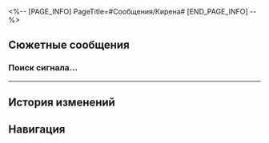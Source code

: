 <%-- [PAGE_INFO]
PageTitle=#Сообщения/Кирена#
[END_PAGE_INFO] --%>
{{Сообщение Инфобокс
|id          = 200
|Изображение = НИП Кирена Иконка.png
|Тип         = НИП
|Отправитель = Кирена
|ПодписьСоо  = Вечность живёт в каждом мгновении
|Фракция     = Амфореус
}}

==Сюжетные сообщения==
===Поиск сигнала...===
{{Сообщения
|условие_получения = 
|текст =
:{{Диалог|Предупреждение}} Поиск сигнала...
:{{Диалог|Предупреждение}} Нестабильное соединение
:'''Кирена:''' Привет! {{MC|ж=Соскучилась|м=Соскучился}}?
:{Выбор} Ага, скорее возвращайся.
::'''(Первопроходец):''' Есть такое. Ты где?
:{Выбор} Глупости!
::'''(Первопроходец):''' Глупости, мы же не навсегда попрощались!
::'''(Первопроходец):''' Где ты? Когда вернёшься?
:{Выбор} Где ты прячешься?
::'''(Первопроходец):''' Мы исполнили свой долг.
::'''(Первопроходец):''' Где ты прячешься? Когда вернёшься?
:{{Диалог|Предупреждение}} Ошибка отправки сообщения.
:{{Диалог|Предупреждение}} Пользователь в настоящее время недоступен. Попробуйте позднее.
:'''Кирена:''' Дай-ка угадаю... Ты думаешь, что я прячусь, и хочешь узнать где?
:'''Кирена:''' Ответ: это магия~
:'''Кирена:''' Перед уходом я оставила это сообщение в Элизии Эйдес с помощью магии фей.
:'''Кирена:''' Я ещё не скоро вернусь и не хочу, чтобы ты {{MC|ж=скучала|м=скучал}} без меня~
:'''Кирена:''' Однако в Элизии Эйдес спрятано множество наших воспоминаний.
:'''Кирена:''' А, ещё я оставила тебе письмо. Загляни в Благословенный двор!
}}
----

==История изменений==
{{История изменений|3.5}}

==Навигация==
{{Сообщения Навбокс}}